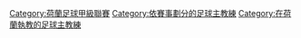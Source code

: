 [[Category:荷蘭足球甲級聯賽|Category:荷蘭足球甲級聯賽]]
[[Category:依賽事劃分的足球主教練|Category:依賽事劃分的足球主教練]]
[[Category:在荷蘭執教的足球主教練|Category:在荷蘭執教的足球主教練]]